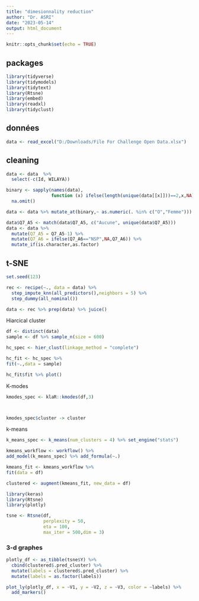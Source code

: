 ---
title: "dimesionnality reduction"
author: "Dr. ASRI"
date: "2023-05-14"
output: html_document
---

```{r setup, include=FALSE}
knitr::opts_chunk$set(echo = TRUE)
```

## packages

```{r include=FALSE}
library(tidyverse)
library(tidymodels)
library(tidytext)
library(Rtsne)
library(embed)
library(readxl)
library(tidyclust)
```

## données

```{r}
data <- read_excel("D:/Downloads/File For Challenge Open Data.xlsx")
```

## cleaning

```{r}
data <- data  %>% 
  select(-c(Id, WILAYA))
```

```{r}

binary <- sapply(names(data),
                 function (x) ifelse(length(unique(data[[x]]))==2,x,NA)) %>%
  na.omit()

data <- data %>% mutate_at(binary,~ as.numeric(. %in% c("O","Femme")))
```

```{r}
data$Q7_A5 <- match(data$Q7_A5, c("Aucune", unique(data$Q7_A5)))
data <- data %>%
  mutate(Q7_A5 = Q7_A5-1) %>%
  mutate(Q7_A6 = ifelse(Q7_A6=="NSP",NA,Q7_A6)) %>%
  mutate_if(is.character,as.factor)
```

## t-SNE

```{r}
set.seed(123)
```

```{r}
rec <- recipe(~., data = data) %>%
  step_impute_knn(all_predictors(),neighbors = 5) %>%
  step_dummy(all_nominal())

data <- rec %>% prep(data) %>% juice()
```

Hiarcical cluster

```{r}
df <- distinct(data)
sample <- df %>% sample_n(size = 600)

hc_spec <- hier_clust(linkage_method = "complete")

hc_fit <- hc_spec %>%
fit(~.,data = sample)

hc_fit$fit %>% plot()
```

K-modes

```{r eval=FALSE, include=FALSE}
kmodes_spec <- klaR::kmodes(df,3)



kmodes_spec$cluster -> cluster
```

k-means

```{r}
k_means_spec <- k_means(num_clusters = 4) %>% set_engine("stats")

kmeans_workflow <- workflow() %>%
add_model(k_means_spec) %>% add_formula(~.)

kmeans_fit <- kmeans_workflow %>%
fit(data = df)

clustered <- augment(kmeans_fit, new_data = df)
```

```{r include=FALSE}
library(keras)
library(Rtsne)
library(plotly)
```

```{r}
tsne <- Rtsne(df, 
              perplexity = 50,
              eta = 100,
              max_iter = 500,dim = 3)

```

### 3-d graphes

```{r}

plotly_df <- as_tibble(tsne$Y) %>% 
  cbind(clustered$.pred_cluster) %>% 
  mutate(labels = clustered$.pred_cluster) %>% 
  mutate(labels = as.factor(labels))

plot_ly(plotly_df, x = ~V1, y = ~V2, z = ~V3, color = ~labels) %>% 
  add_markers()

```
